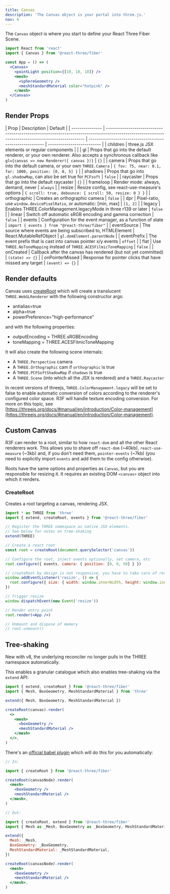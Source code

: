 ```yaml
---
title: Canvas
description: 'The Canvas object is your portal into three.js.'
nav: 4
---
```


The `Canvas` object is where you start to define your React Three Fiber Scene.

```jsx
import React from 'react'
import { Canvas } from '@react-three/fiber'

const App = () => (
  <Canvas>
    <pointLight position={[10, 10, 10]} />
    <mesh>
      <sphereGeometry />
      <meshStandardMaterial color="hotpink" />
    </mesh>
  </Canvas>
)
```

## Render Props

| Prop            | Description                                                                                                                                       | Default                                                  |
| --------------- | ------------------------------------------------------------------------------------------------------------------------------------------------- | -------------------------------------------------------- | -------------------------- |
| children        | three.js JSX elements or regular components                                                                                                       |                                                          |
| gl              | Props that go into the default renderer, or your own renderer. Also accepts a synchronous callback like `gl={canvas => new Renderer({ canvas })}` | `{}`                                                     |
| camera          | Props that go into the default camera, or your own `THREE.Camera`                                                                                 | `{ fov: 75, near: 0.1, far: 1000, position: [0, 0, 5] }` |
| shadows         | Props that go into `gl.shadowMap`, can also be set true for `PCFsoft`                                                                             | `false`                                                  |
| raycaster       | Props that go into the default raycaster                                                                                                          | `{}`                                                     |
| frameloop       | Render mode: always, demand, never                                                                                                                | `always`                                                 |
| resize          | Resize config, see react-use-measure's options                                                                                                    | `{ scroll: true, debounce: { scroll: 50, resize: 0 } }`  |
| orthographic    | Creates an orthographic camera                                                                                                                    | `false`                                                  |
| dpr             | Pixel-ratio, use `window.devicePixelRatio`, or automatic: [min, max]                                                                              | `[1, 2]`                                                 |
| legacy          | Enables THREE.ColorManagement.legacyMode in three r139 or later                                                                                   | `false`                                                  |
| linear          | Switch off automatic sRGB encoding and gamma correction                                                                                           | `false`                                                  |
| events          | Configuration for the event manager, as a function of state                                                                                       | `import { events } from "@react-three/fiber"`            |
| eventSource     | The source where events are being subscribed to, HTMLElement                                                                                      | React.MutableRefObject<HTMLElement>                      | `gl.domElement.parentNode` |
| eventPrefix     | The event prefix that is cast into canvas pointer x/y events                                                                                      | `offset`                                                 |
| flat            | Use `THREE.NoToneMapping` instead of `THREE.ACESFilmicToneMapping`                                                                                | `false`                                                  |
| onCreated       | Callback after the canvas has rendered (but not yet committed)                                                                                    | `(state) => {}`                                          |
| onPointerMissed | Response for pointer clicks that have missed any target                                                                                           | `(event) => {}`                                          |

## Render defaults

Canvas uses [createRoot](#createroot) which will create a translucent `THREE.WebGLRenderer` with the following constructor args:

- antialias=true
- alpha=true
- powerPreference="high-performance"

and with the following properties:

- outputEncoding = THREE.sRGBEncoding
- toneMapping = THREE.ACESFilmicToneMapping

It will also create the following scene internals:

- A `THREE.Perspective` camera
- A `THREE.Orthographic` cam if `orthographic` is true
- A `THREE.PCFSoftShadowMap` if `shadows` is true
- A `THREE.Scene` (into which all the JSX is rendered) and a `THREE.Raycaster`

In recent versions of threejs, `THREE.ColorManagement.legacy` will be set to false to enable automatic conversion of colors according to the renderer's configured color space. R3F will handle texture encoding conversion. For more on this topic, see [https://threejs.org/docs/#manual/en/introduction/Color-management](https://threejs.org/docs/#manual/en/introduction/Color-management).

## Custom Canvas

R3F can render to a root, similar to how `react-dom` and all the other React renderers work. This allows you to shave off `react-dom` (~40kb), `react-use-measure` (~3kb) and, if you don't need them, `pointer-events` (~7kb) (you need to explicitly import `events` and add them to the config otherwise).

Roots have the same options and properties as `Canvas`, but you are responsible for resizing it. It requires an existing DOM `<canvas>` object into which it renders.

### CreateRoot

Creates a root targeting a canvas, rendering JSX.

```jsx
import * as THREE from 'three'
import { extend, createRoot, events } from '@react-three/fiber'

// Register the THREE namespace as native JSX elements.
// See below for notes on tree-shaking
extend(THREE)

// Create a react root
const root = createRoot(document.querySelector('canvas'))

// Configure the root, inject events optionally, set camera, etc
root.configure({ events, camera: { position: [0, 0, 50] } })

// createRoot by design is not responsive, you have to take care of resize yourself
window.addEventListener('resize', () => {
  root.configure({ size: { width: window.innerWidth, height: window.innerHeight } })
})

// Trigger resize
window.dispatchEvent(new Event('resize'))

// Render entry point
root.render(<App />)

// Unmount and dispose of memory
// root.unmount()
```

## Tree-shaking

New with v8, the underlying reconciler no longer pulls in the THREE namespace automatically.

This enables a granular catalogue which also enables tree-shaking via the `extend` API:

```jsx
import { extend, createRoot } from '@react-three/fiber'
import { Mesh, BoxGeometry, MeshStandardMaterial } from 'three'

extend({ Mesh, BoxGeometry, MeshStandardMaterial })

createRoot(canvas).render(
  <>
    <mesh>
      <boxGeometry />
      <meshStandardMaterial />
    </mesh>
  </>,
)
```

There's an [official babel plugin](https://github.com/pmndrs/react-three-babel) which will do this for you automatically:

```jsx
// In:

import { createRoot } from '@react-three/fiber'

createRoot(canvasNode).render(
  <mesh>
    <boxGeometry />
    <meshStandardMaterial />
  </mesh>,
)

// Out:

import { createRoot, extend } from '@react-three/fiber'
import { Mesh as _Mesh, BoxGeometry as _BoxGeometry, MeshStandardMaterial as _MeshStandardMaterial } from 'three'

extend({
  Mesh: _Mesh,
  BoxGeometry: _BoxGeometry,
  MeshStandardMaterial: _MeshStandardMaterial,
})

createRoot(canvasNode).render(
  <mesh>
    <boxGeometry />
    <meshStandardMaterial />
  </mesh>,
)
```
